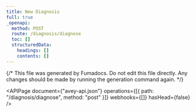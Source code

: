 ```yaml
---
title: New Diagnosis
full: true
_openapi:
  method: POST
  route: /diagnosis/diagnose
  toc: []
  structuredData:
    headings: []
    contents: []
---
```


{/* This file was generated by Fumadocs. Do not edit this file directly. Any changes should be made by running the generation command again. */}

<APIPage
  document={"avey-api.json"}
  operations={[{ path: "/diagnosis/diagnose", method: "post" }]}
  webhooks={[]}
  hasHead={false}
/>
